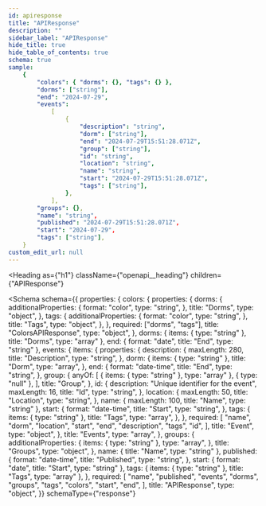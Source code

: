 ```yaml
---
id: apiresponse
title: "APIResponse"
description: ""
sidebar_label: "APIResponse"
hide_title: true
hide_table_of_contents: true
schema: true
sample:
    {
        "colors": { "dorms": {}, "tags": {} },
        "dorms": ["string"],
        "end": "2024-07-29",
        "events":
            [
                {
                    "description": "string",
                    "dorm": ["string"],
                    "end": "2024-07-29T15:51:28.071Z",
                    "group": ["string"],
                    "id": "string",
                    "location": "string",
                    "name": "string",
                    "start": "2024-07-29T15:51:28.071Z",
                    "tags": ["string"],
                },
            ],
        "groups": {},
        "name": "string",
        "published": "2024-07-29T15:51:28.071Z",
        "start": "2024-07-29",
        "tags": ["string"],
    }
custom_edit_url: null
---
```



<Heading
    as={"h1"}
    className={"openapi__heading"}
    children={"APIResponse"}
></Heading>

<Schema
    schema={{
        properties: {
            colors: {
                properties: {
                    dorms: {
                        additionalProperties: {
                            format: "color",
                            type: "string",
                        },
                        title: "Dorms",
                        type: "object",
                    },
                    tags: {
                        additionalProperties: {
                            format: "color",
                            type: "string",
                        },
                        title: "Tags",
                        type: "object",
                    },
                },
                required: ["dorms", "tags"],
                title: "ColorsAPIResponse",
                type: "object",
            },
            dorms: { items: { type: "string" }, title: "Dorms", type: "array" },
            end: { format: "date", title: "End", type: "string" },
            events: {
                items: {
                    properties: {
                        description: {
                            maxLength: 280,
                            title: "Description",
                            type: "string",
                        },
                        dorm: {
                            items: { type: "string" },
                            title: "Dorm",
                            type: "array",
                        },
                        end: {
                            format: "date-time",
                            title: "End",
                            type: "string",
                        },
                        group: {
                            anyOf: [
                                { items: { type: "string" }, type: "array" },
                                { type: "null" },
                            ],
                            title: "Group",
                        },
                        id: {
                            description: "Unique identifier for the event",
                            maxLength: 16,
                            title: "Id",
                            type: "string",
                        },
                        location: {
                            maxLength: 50,
                            title: "Location",
                            type: "string",
                        },
                        name: { maxLength: 100, title: "Name", type: "string" },
                        start: {
                            format: "date-time",
                            title: "Start",
                            type: "string",
                        },
                        tags: {
                            items: { type: "string" },
                            title: "Tags",
                            type: "array",
                        },
                    },
                    required: [
                        "name",
                        "dorm",
                        "location",
                        "start",
                        "end",
                        "description",
                        "tags",
                        "id",
                    ],
                    title: "Event",
                    type: "object",
                },
                title: "Events",
                type: "array",
            },
            groups: {
                additionalProperties: {
                    items: { type: "string" },
                    type: "array",
                },
                title: "Groups",
                type: "object",
            },
            name: { title: "Name", type: "string" },
            published: {
                format: "date-time",
                title: "Published",
                type: "string",
            },
            start: { format: "date", title: "Start", type: "string" },
            tags: { items: { type: "string" }, title: "Tags", type: "array" },
        },
        required: [
            "name",
            "published",
            "events",
            "dorms",
            "groups",
            "tags",
            "colors",
            "start",
            "end",
        ],
        title: "APIResponse",
        type: "object",
    }}
    schemaType={"response"}
></Schema>
